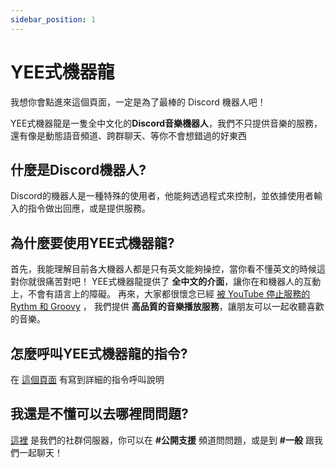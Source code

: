 ```yaml
---
sidebar_position: 1
---
```



# YEE式機器龍

我想你會點進來這個頁面，一定是為了最棒的 Discord 機器人吧！

YEE式機器龍是一隻全中文化的**Discord音樂機器人**，我們不只提供音樂的服務，還有像是動態語音頻道、跨群聊天、等你不會想錯過的好東西

## 什麼是Discord機器人?

Discord的機器人是一種特殊的使用者，他能夠透過程式來控制，並依據使用者輸入的指令做出回應，或是提供服務。

<Adsense/>

## 為什麼要使用YEE式機器龍?

首先，我能理解目前各大機器人都是只有英文能夠操控，當你看不懂英文的時候這對你就很痛苦對吧！
YEE式機器龍提供了 **全中文的介面**，讓你在和機器人的互動上，不會有語言上的障礙。
再來，大家都很懷念已經 [被 YouTube 停止服務的 Rythm 和 Groovy](/blog/how-to-invite-bot/#rythm-%E5%92%8C-groovy-%E8%A2%AB%E4%B8%8B%E6%9E%B6) ，
我們提供 **高品質的音樂播放服務**，讓朋友可以一起收聽喜歡的音樂。

## 怎麼呼叫YEE式機器龍的指令?

在 [這個頁面](commands/howto) 有寫到詳細的指令呼叫說明

## 我還是不懂可以去哪裡問問題?

[這裡](https://discord.gg/ct2ufag) 是我們的社群伺服器，你可以在 **#公開支援** 頻道問問題，或是到 **#一般** 跟我們一起聊天！

<Adsense/>